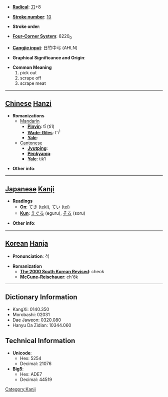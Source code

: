 * '''[[Wiktionary:Chinese radical index| Radical]]''': [[Wiktionary:Chinese radical index 刀|刀]]+8

* '''[[Wiktionary:Chinese total strokes index|Stroke number]]''': [[Wiktionary:Chinese total strokes index 10|10]]

* '''Stroke order''': 

* '''[[Wiktionary:Chinese four corner index|Four-Corner System]]''': 6220<sub>0</sub>

* '''[[Wiktionary:Chinese Cangjie index|Cangjie input]]''': 日竹中弓 (AHLN)

* '''Graphical Significance and Origin''': 

* '''Common Meaning'''
*#pick out
*# scrape off
*# scrape meat


----

== [[Chinese]] [[Hanzi]] ==

* '''Romanizations'''
** [[Mandarin]]
*** '''[[Pinyin]]''': tī (ti1)
*** '''[[Wade-Giles]]''': t'i<sup>1</sup>
*** '''[[Yale]]''': 
**[[Cantonese]]
***'''[[Jyutping]]''':
***'''[[Penkyamp]]''': 
***'''[[Yale]]''': tik1

* '''Other info''': 

----

== [[Japanese]] [[Kanji]] ==

* '''Readings'''
** '''[[On]]''': [[てき]] (teki), [[てい]] (tei)
** '''[[Kun]]''': [[えぐる]] (eguru), [[そる]] (soru)

* '''Other info''':  

----

== [[Korean]] [[Hanja]] ==

* '''Pronunciation''': 척

* '''Romanization'''
** '''[[The 2000 South Korean Revised Romanization|The 2000 South Korean Revised]]''': cheok
** '''[[McCune-Reischauer]]''': ch'ŏk

----

== Dictionary Information ==

* KangXi: 0140.350
* Morobashi: 02031
* Dae Jaweon: 0320.080
* Hanyu Da Zidian: 10344.060

== Technical Information ==

* '''Unicode''':
** Hex: 5254
** Decimal: 21076
* '''Big5''':
** Hex: ADE7
** Decimal: 44519


[[Category:Kanji]]
